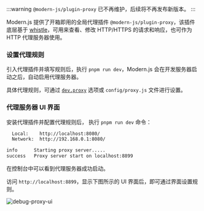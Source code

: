 :::warning
`@modern-js/plugin-proxy` 已不再维护，后续将不再发布新版本。
:::

Modern.js 提供了开箱即用的全局代理插件 `@modern-js/plugin-proxy`，该插件底层基于 [whistle](https://github.com/avwo/whistle)，可用来查看、修改 HTTP/HTTPS 的请求和响应，也可作为 HTTP 代理服务器使用。

### 设置代理规则

引入代理插件并填写规则后，执行 `pnpm run dev`，Modern.js 会在开发服务器启动之后，自动启用代理服务器。

具体代理规则，可通过 [`dev.proxy`](/configure/app/dev/proxy) 选项或 `config/proxy.js` 文件进行设置。

### 代理服务器 UI 界面

安装代理插件并配置代理规则后， 执行 `pnpm run dev` 命令：

```bash
  Local:    http://localhost:8080/
  Network:  http://192.168.0.1:8080/

info      Starting proxy server.....
success   Proxy server start on localhost:8899
```

在控制台中可以看到代理服务器成功启动。

访问 `http://localhost:8899`，显示下图所示的 UI 界面后，即可通过界面设置规则。

![debug-proxy-ui](https://lf3-static.bytednsdoc.com/obj/eden-cn/aphqeh7uhohpquloj/modern-js/debug/debug-proxy-ui.png)
